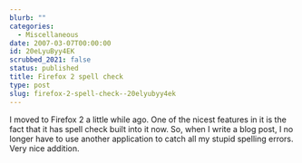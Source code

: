 ```yaml
---
blurb: ""
categories:
  - Miscellaneous
date: 2007-03-07T00:00:00
id: 20eLyuByy4EK
scrubbed_2021: false
status: published
title: Firefox 2 spell check
type: post
slug: firefox-2-spell-check--20elyubyy4ek
---
```


I moved to Firefox 2 a little while ago. One of the nicest features
in it is the fact that it has spell check built into it now. So,
when I write a blog post, I no longer have to use another
application to catch all my stupid spelling errors. Very nice
addition.